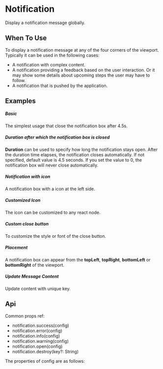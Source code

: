 
<Meta of={KitNotificationStories} />

# Notification

Display a notification message globally.

## When To Use
To display a notification message at any of the four corners of the viewport. Typically it can be used in the following cases:
* A notification with complex content.
* A notification providing a feedback based on the user interaction. Or it may show some details about upcoming steps the user may have to follow.
* A notification that is pushed by the application.

## Examples

##### Basic
The simplest usage that close the notification box after 4.5s.

<CustomCanvas content={Exemples.Basic} source={Sources.Basic} id="notification-basic" />

##### Duration after which the notification box is closed
**Duration** can be used to specify how long the notification stays open. After the duration time elapses, the notification closes automatically. If not specified, default value is 4.5 seconds. If you set the value to 0, the notification box will never close automatically.

<CustomCanvas content={Exemples.Duration} source={Sources.Duration} id="notification-duration" />

##### Notification with icon
A notification box with a icon at the left side.

<CustomCanvas content={Exemples.Icon} source={Sources.Icon} id="notification-icon" />

##### Customized Icon
The icon can be customized to any react node.

<CustomCanvas content={Exemples.CustomIcon} source={Sources.CustomIcon} id="notification-custom-icon" />

##### Custom close button
To customize the style or font of the close button.

<CustomCanvas content={Exemples.CustomClose} source={Sources.CustomClose} id="notification-custom-close" />


##### Placement
A notification box can appear from the **topLeft**, **topRight**, **bottomLeft** or **bottomRight** of the viewport.

<CustomCanvas content={Exemples.Placement} source={Sources.Placement} id="notification-placement" />

##### Update Message Content
Update content with unique key.

<CustomCanvas content={Exemples.UpdateMessage} source={Sources.UpdateMessage} id="notification-update-message" />

## Api

<Canvas of={KitNotificationStories.Api} />

Common props ref: 

- notification.success(config)
- notification.error(config)
- notification.info(config)
- notification.warning(config)
- notification.open(config)
- notification.destroy(key?: String)

The properties of config are as follows:

<Controls of={KitNotificationStories.Api} />